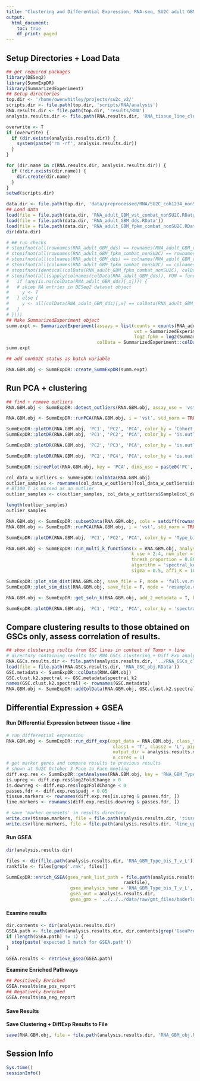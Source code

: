 ```yaml
---
title: "Clustering and Differential Expression, RNA-seq, SU2C adult GBM lines"
output:
  html_document:
    toc: true
    df_print: paged
---
```


## Setup Directories + Load Data

```r
## get required packages
library(DESeq2)
library(SummExpDR)
library(SummarizedExperiment)
## Setup directories
top.dir <- '/home/owenwhitley/projects/su2c_v2/'
scripts.dir <- file.path(top.dir, 'scripts/RNA/analysis')
RNA.results.dir <- file.path(top.dir, 'results/RNA')
analysis.results.dir <- file.path(RNA.results.dir, 'RNA_tissue_line_clustering')

overwrite <- T
if (overwrite) {
  if (dir.exists(analysis.results.dir)) {
    system(paste('rm -rf', analysis.results.dir))
  }
}

for (dir.name in c(RNA.results.dir, analysis.results.dir)) {
  if (!dir.exists(dir.name)) {
    dir.create(dir.name)
  }
}
setwd(scripts.dir)
```

```r
data.dir <- file.path(top.dir, 'data/preprocessed/RNA/SU2C_coh1234_nonSU2C/')
## Load data
load(file = file.path(data.dir, 'RNA_adult_GBM_vst_combat_nonSU2C.RData'))
load(file = file.path(data.dir, 'RNA_adult_GBM_dds.RData'))
load(file = file.path(data.dir, 'RNA_adult_GBM_fpkm_combat_nonSU2C.RData'))
dir(data.dir)

# ## run checks
# stopifnot(all(rownames(RNA_adult_GBM_dds) == rownames(RNA_adult_GBM_vst_combat_nonSU2C)))
# stopifnot(all(rownames(RNA_adult_GBM_fpkm_combat_nonSU2C) == rownames(RNA_adult_GBM_vst_combat_nonSU2C)))
# stopifnot(all(colnames(RNA_adult_GBM_dds) == colnames(RNA_adult_GBM_vst_combat_nonSU2C)))
# stopifnot(all(colnames(RNA_adult_GBM_fpkm_combat_nonSU2C) == colnames(RNA_adult_GBM_vst_combat_nonSU2C)))
# stopifnot(identical(colData(RNA_adult_GBM_fpkm_combat_nonSU2C), colData(RNA_adult_GBM_vst_combat_nonSU2C)))
# stopifnot(all(sapply(colnames(colData(RNA_adult_GBM_dds)), FUN = function(x) {
#   if (any(is.na(colData(RNA_adult_GBM_dds)[,x]))) {
#   # skiep NA entries in DESeq2 dataset object
#     y <- T
#   } else {
#     y <- all(colData(RNA_adult_GBM_dds)[,x] == colData(RNA_adult_GBM_vst_combat_nonSU2C)[,x])
#   }
# })))
## Make SummarizedExperiment object
summ.expt <- SummarizedExperiment(assays = list(counts = counts(RNA_adult_GBM_dds),
                                                vst = SummarizedExperiment::assay(RNA_adult_GBM_vst_combat_nonSU2C, 1),
                                                log2.fpkm = log2(SummarizedExperiment::assay(RNA_adult_GBM_fpkm_combat_nonSU2C, 1))),
                                  colData = SummarizedExperiment::colData(RNA_adult_GBM_vst_combat_nonSU2C))
summ.expt

## add nonSU2C status as batch variable

RNA.GBM.obj <- SummExpDR::create_SummExpDR(summ.expt)

```

## Run PCA + clustering

``` r
## find + remove outliers
RNA.GBM.obj <- SummExpDR::detect_outliers(RNA.GBM.obj, assay_use = 'vst')

RNA.GBM.obj <- SummExpDR::runPCA(RNA.GBM.obj, i = 'vst', std_norm = TRUE)

SummExpDR::plotDR(RNA.GBM.obj, 'PC1', 'PC2', 'PCA', color_by = 'Cohort', shape_by = 'Lab')
SummExpDR::plotDR(RNA.GBM.obj, 'PC1', 'PC2', 'PCA', color_by = 'is.outlier', shape_by = 'Lab', label = 'SampleID_used', lab_size = 2.0)

SummExpDR::plotDR(RNA.GBM.obj, 'PC2', 'PC3', 'PCA', color_by = 'is.outlier', shape_by = 'Lab', label = 'SampleID_used', lab_size = 2.0)

SummExpDR::plotDR(RNA.GBM.obj, 'PC2', 'PC4', 'PCA', color_by = 'is.outlier', shape_by = 'Lab', label = 'SampleID_used', lab_size = 2.0)

SummExpDR::screePlot(RNA.GBM.obj, key = 'PCA', dims_use = paste0('PC', 1:20))

col_data_w_outliers <- SummExpDR::colData(RNA.GBM.obj)
outlier_samples <- rownames(col_data_w_outliers)[col_data_w_outliers$is.outlier]
# BT100_T is missed as an outlier
outlier_samples <- c(outlier_samples, col_data_w_outliers$Sample[col_data_w_outliers$SampleID_used == 'BT100_T'])

length(outlier_samples)
outlier_samples

RNA.GBM.obj <- SummExpDR::subsetData(RNA.GBM.obj, cols = setdiff(rownames(col_data_w_outliers), outlier_samples))
RNA.GBM.obj <- SummExpDR::runPCA(RNA.GBM.obj, i = 'vst', std_norm = TRUE)

SummExpDR::plotDR(RNA.GBM.obj, 'PC1', 'PC2', 'PCA', color_by = 'Type_bis', shape_by = 'Lab')
```

``` r
RNA.GBM.obj <- SummExpDR::run_multi_k_functions(x = RNA.GBM.obj, analysis_name = 'spectral', 
                                               k_use = 2:4, num_iter = 200, thresh_ARI = 0.80,
                                               thresh_proportion = 0.80, assay_use = 'vst',
                                               algorithm = 'spectral_kernlab', std_norm = T,
                                               sigma = 0.5, affi_K = 10)

SummExpDR::plot_sim_dist(RNA.GBM.obj, save_file = F, mode = 'full.vs.rs', clust_analysis = 'spectral')
SummExpDR::plot_sim_dist(RNA.GBM.obj, save_file = F, mode = 'resample.vs.perm', clust_analysis = 'spectral')

RNA.GBM.obj <- SummExpDR::get_soln_k(RNA.GBM.obj, add_2_metadata = T, k = 2, pick_best_valid = F)

SummExpDR::plotDR(RNA.GBM.obj, 'PC1', 'PC2', 'PCA', color_by = 'spectral_k2', shape_by = 'Lab')

```

## Compare clustering results to those obtained on GSCs only, assess correlation of results.

``` r
## show clustering rsults from GSC lines in context of Tumor + line
# directory containing results for RNA GSCs clustering + Diff Exp analysis
RNA.GSCs.results.dir <- file.path(analysis.results.dir, '../RNA_GSCs_clustering_DE')
load(file = file.path(RNA.GSCs.results.dir, 'RNA_GSC_obj.RData'))
GSC.metadata <- SummExpDR::colData(RNA.GBM.obj)
GSC.clust.k2.spectral <- GSC.metadata$spectral_k2
names(GSC.clust.k2.spectral) <- rownames(GSC.metadata)
RNA.GBM.obj <- SummExpDR::addColData(RNA.GBM.obj, GSC.clust.k2.spectral, col_name = 'GSC.clust')

```

## Differential Expression + GSEA

#### Run Differential Expression between tissue + line
``` r

# run differential expression
RNA.GBM.obj <- SummExpDR::run_diff_exp(expt_data = RNA.GBM.obj, class_type_use = 'Type_bis', covariates = c('is.nonSU2C'),
                                        class1 = 'T', class2 = 'L', pipeline = 'DESEQ2', write_output = T,
                                        output_dir = analysis.results.dir, prefix = 'RNA_GBM_',
                                        n_cores = 1)
# get marker genes and compare results to previous results
# shown at SU2C October 3 Face to Face meeting
diff.exp.res <- SummExpDR::getAnalyses(RNA.GBM.obj, key = 'RNA_GBM_Type_bis_T_v_L')$diff_exp
is.upreg <- diff.exp.res$log2FoldChange > 0
is.downreg <- diff.exp.res$log2FoldChange < 0
passes.fdr <- diff.exp.res$padj < 0.05
tissue.markers <- rownames(diff.exp.res[is.upreg & passes.fdr, ])
line.markers <- rownames(diff.exp.res[is.downreg & passes.fdr, ])

# save 'marker genesets' in results directory
write.csv(tissue.markers, file = file.path(analysis.results.dir, 'tissue_upreg_FDR_0_05.csv'), quote = F, row.names = F)
write.csv(line.markers, file = file.path(analysis.results.dir, 'line_upreg_FDR_0_05.csv'), quote = F, row.names = F)

```


#### Run GSEA
``` r
dir(analysis.results.dir)

files <- dir(file.path(analysis.results.dir, 'RNA_GBM_Type_bis_T_v_L'))
rankfile <- files[grep('.rnk', files)]

SummExpDR::enrich_GSEA(gsea_rank_list_path = file.path(analysis.results.dir, 'RNA_GBM_Type_bis_T_v_L',
                                            rankfile),
                        gsea_analysis_name = 'RNA_GBM_Type_bis_T_v_L',
                        gsea_out = analysis.results.dir,
                        gsea_gmx = '../../../data/raw/gmt_files/baderlab_gmts/Human_GO_AllPathways_no_GO_iea_April_01_2018_symbol.gmt')

```

#### Examine results 

``` r
dir.contents <- dir(analysis.results.dir)
GSEA.path <- file.path(analysis.results.dir, dir.contents[grep('GseaPreranked', dir.contents, ignore.case = T)])
if (length(GSEA.path) != 1) {
  stop(paste('expected 1 match for GSEA.path'))
}

GSEA.results <- retrieve_gsea(GSEA.path)
```

__Examine Enriched Pathways__
``` r
## Positively Enriched
GSEA.results$na_pos_report
## Negatively Enriched
GSEA.results$na_neg_report
```

#### Save Results
__Save Clustering + DiffExp Results to File__
``` r
save(RNA.GBM.obj, file = file.path(analysis.results.dir, 'RNA_GBM_obj.RData'))
```

## Session Info

``` r
Sys.time()
sessionInfo()
```
